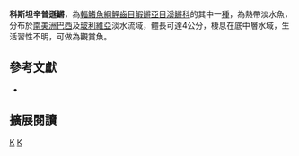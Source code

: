 {{Speciesbox 
| taxon = Simpsonichthys costai
| status = NE
| status_system = IUCN3.1
| authority =  [[Lazara|Lazara]], 1991
| synonyms = *''Cynolebias costai, Lazara, 1991''
}}
'''科斯坦辛普遜鱂'''，為[[輻鰭魚綱|輻鰭魚綱]][[鯉齒目|鯉齒目]][[鰕鱂亞目|鰕鱂亞目]][[溪鱂科|溪鱂科]]的其中一[[種|種]]，為熱帶淡水魚，分布於[[南美洲|南美洲]][[巴西|巴西]]及[[玻利維亞|玻利維亞]]淡水流域，體長可達4公分，棲息在底中層水域，生活習性不明，可做為觀賞魚。

== 參考文獻 ==
*{{FishBase_species|genus=Simpsonichthys|species=costai|year=2014|month=9}}

== 擴展閱讀 ==
{{refbegin}}
{{wikispecies-inline|Simpsonichthys costai 科斯坦辛普遜鱂}}
{{refend}}
{{Taxonbar|from=Q6410143}}

[[Category:觀賞魚|K]]
[[Category:辛普遜鱂屬|K]]
